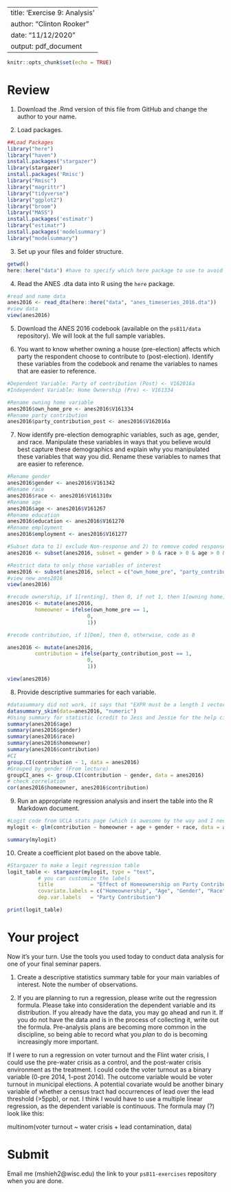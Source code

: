 
---
title: 'Exercise 9: Analysis'
author: "Clinton Rooker"
date: "11/12/2020"
output: pdf_document
---

```r
knitr::opts_chunk$set(echo = TRUE)
```

# Review

1. Download the .Rmd version of this file from GitHub and change the author to your name.

2. Load packages.

```r
##Load Packages 
library("here")
library("haven")
install.packages("stargazer")
library(stargazer)
install.packages('Rmisc')
library("Rmisc")
library("magrittr")
library("tidyverse")
library("ggplot2")
library("broom")
library("MASS")
install.packages('estimatr')
library("estimatr")
install.packages('modelsummary')
library("modelsummary")
```

3. Set up your files and folder structure.
```r
getwd()
here::here("data") #have to specify which here package to use to avoid error by using ::


```
4. Read the ANES .dta data into R using the `here` package.
```r
#read and name data
anes2016 <- read_dta(here::here("data", "anes_timeseries_2016.dta"))
#view data
view(anes2016)
```
5. Download the ANES 2016 codebook (available on the `ps811/data` repository). We will look at the full sample variables.


6. You want to know whether owning a house (pre-election) affects which party the respondent choose to contribute to (post-election). Identify these variables from the codebook and rename the variables to names that are easier to reference.
```r
#Dependent Variable: Party of contribution (Post) <- V162016a
#Independent Variable: Home Ownership (Pre) <- V161334

#Rename owning home variable 
anes2016$own_home_pre <- anes2016$V161334
#Rename party contribution 
anes2016$party_contribution_post <- anes2016$V162016a


```
7. Now identify pre-election demographic variables, such as age, gender, and race. Manipulate these variables in ways that you believe would best capture these demographics and explain why you manipulated these variables that way you did. Rename these variables to names that are easier to reference.

```r
#Rename gender
anes2016$gender <- anes2016$V161342 
#Rename race 
anes2016$race <- anes2016$V161310x
#Rename age 
anes2016$age <- anes2016$V161267
#Rename education 
anes2016$education <- anes2016$V161270
#Rename employment 
anes2016$employment <- anes2016$V161277

#Subset data to 1) exclude Non-response and 2) to remove coded response that are not relevant (i.e. "Other" living arrangement for home variable)
anes2016 <- subset(anes2016, subset = gender > 0 & race > 0 & age > 0 & own_home_pre < 4 & party_contribution_post < 3 & education > 0 & employment > 0)

#Restrict data to only those variables of interest
anes2016 <- subset(anes2016, select = c("own_home_pre", "party_contribution_post", "gender", "race", "age", "education", "employment"))
#view new anes2016
view(anes2016)

#recode ownership, if 1[renting], then 0, if not 1, then 1[owning home]
anes2016 <- mutate(anes2016, 
         homeowner = ifelse(own_home_pre == 1,
                          0,
                          1))

#recode contribution, if 1[Dem], then 0, otherwise, code as 0

anes2016 <- mutate(anes2016, 
         contribution = ifelse(party_contribution_post == 1,
                          0,
                          1))

view(anes2016)

```
8. Provide descriptive summaries for each variable.

``` r
#datasummary did not work, it says that "EXPR must be a length 1 vector" so I will use summary for each variable
datasummary_skim(data=anes2016, "numeric")
#Using summary for statistic (credit to Jess and Jessie for the help circumventing the previous error)
summary(anes2016$age)
summary(anes2016$gender)
summary(anes2016$race)
summary(anes2016$homeowner)
summary(anes2016$contribution)
#CI 
group.CI(contribution ~ 1, data = anes2016)
#Grouped by gender (From lecture)
groupCI_anes <- group.CI(contribution ~ gender, data = anes2016)
# check correlation
cor(anes2016$homeowner, anes2016$contribution)

```
9. Run an appropriate regression analysis and insert the table into the R Markdown document.
```r
#Logit code from UCLA stats page (which is awesome by the way and I need to remember this resource)
mylogit <- glm(contribution ~ homeowner + age + gender + race, data = anes2016, family = "binomial")

summary(mylogit)

```

10. Create a coefficient plot based on the above table.

```r
#Stargazer to make a legit regression table 
logit_table <- stargazer(mylogit, type = "text",
          # you can customize the labels
          title            = "Effect of Homeownership on Party Contributions",
          covariate.labels = c("Homeownership", "Age", "Gender", "Race"),
          dep.var.labels   = "Party Contribution")

print(logit_table)
```
# Your project

Now it's your turn. Use the tools you used today to conduct data analysis for one of your final seminar papers.

1. Create a descriptive statistics summary table for your main variables of interest. Note the number of observations.

2. If you are planning to run a regression, please write out the regression formula. Please take into consideration the dependent variable and its distribution. If you already have the data, you may go ahead and run it. If you do not have the data and is in the process of collecting it, write out the formula. Pre-analysis plans are becoming more common in the discipline, so being able to record what you *plan* to do is becoming increasingly more important.

If I were to run a regression on voter turnout and the Flint water crisis, I could use the pre-water crisis as a control, and the post-water crisis environment as the treatment. I could code the voter turnout as a binary variable (0-pre 2014, 1-post 2014). The outcome variable would be voter turnout in municipal elections. A potential covariate would be another binary variable of whether a census tract had occurrences of lead over the lead threshold (>5ppb), or not. I think I would have to use a multiple linear regression, as the dependent variable is continuous. The formula may (?) look like this: 

multinom(voter turnout ~ water crisis + lead contamination, data)

# Submit

Email me (mshieh2@wisc.edu) the link to your `ps811-exercises` repository when you are done.
